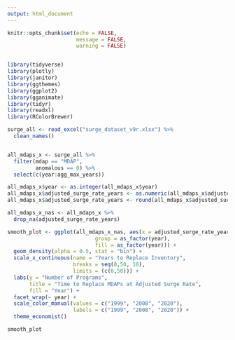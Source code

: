 ```yaml
---
output: html_document
---
```


```r
knitr::opts_chunk$set(echo = FALSE,
                      message = FALSE,
                      warning = FALSE)


library(tidyverse)
library(plotly)
library(janitor)
library(ggthemes)
library(ggplot2)
library(gganimate)
library(tidyr)
library(readxl)
library(RColorBrewer)

surge_all <- read_excel("surge_dataset_v9r.xlsx") %>% 
  clean_names()


all_mdaps_x <- surge_all %>% 
  filter(mdap == "MDAP",
         anomalous == 0) %>% 
  select(c(year:agg_max_years))

all_mdaps_x$year <- as.integer(all_mdaps_x$year)
all_mdaps_x$adjusted_surge_rate_years <- as.numeric(all_mdaps_x$adjusted_surge_rate_years)
all_mdaps_x$adjusted_surge_rate_years <- round(all_mdaps_x$adjusted_surge_rate_years, digits = 2)

all_mdaps_x_nas <- all_mdaps_x %>% 
  drop_na(adjusted_surge_rate_years)
```

```r

smooth_plot <- ggplot(all_mdaps_x_nas, aes(x = adjusted_surge_rate_years, 
                            group = as_factor(year),
                            fill = as_factor(year))) +
  geom_density(alpha = 0.5, stat = "bin") + 
  scale_x_continuous(name = "Years to Replace Inventory", 
                     breaks = seq(0,50, 10), 
                     limits = (c(0,50))) +
  labs(y = "Number of Programs",
       title = "Time to Replace MDAPs at Adjusted Surge Rate",
       fill = "Year") +
  facet_wrap(~ year) +
  scale_color_manual(values = c("1999", "2008", "2020"),
                     labels = c("1999", "2008", "2020")) +
  theme_economist()

smooth_plot


```

